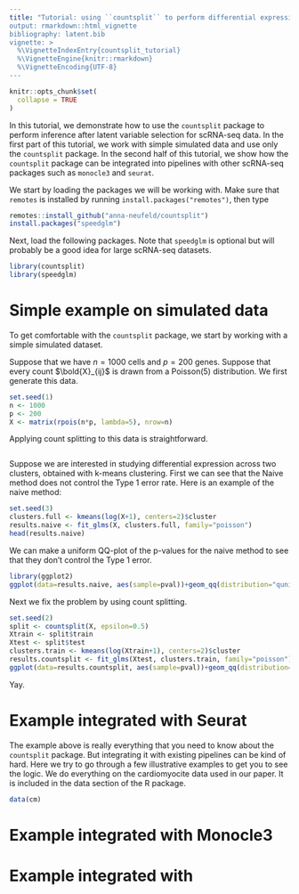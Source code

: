 ```yaml
---
title: "Tutorial: using ``countsplit`` to perform differential expression analysis on single cell RNA-seq data. 
output: rmarkdown::html_vignette
bibliography: latent.bib
vignette: >
  %\VignetteIndexEntry{countsplit_tutorial}
  %\VignetteEngine{knitr::rmarkdown}
  %\VignetteEncoding{UTF-8}
---
```


```r
knitr::opts_chunk$set(
  collapse = TRUE
)
```

In this tutorial, we demonstrate how to use the ``countsplit`` package to perform inference after latent variable selection for scRNA-seq data. In the first part of this tutorial, we work with simple simulated data and use only the ``countsplit`` package. In the second half of this tutorial, we show how the ``countsplit`` package can be integrated into pipelines with other scRNA-seq packages such as ``monocle3`` and ``seurat``. 

We start by loading the packages we will be working with. Make sure that ``remotes`` is installed by running ``install.packages("remotes")``, then type

```r
remotes::install_github("anna-neufeld/countsplit")
install.packages("speedglm")
```

Next, load the following packages. Note that ``speedglm`` is optional but will probably be a good idea for large scRNA-seq datasets. 

```r
library(countsplit)
library(speedglm)
```

# Simple example on simulated data

To get comfortable with the ``countsplit`` package, we start by working with a simple simulated dataset.

Suppose that we have $n=1000$ cells and $p=200$ genes. Suppose that every count $\bold{X}_{ij}$ is drawn from a $\text{Poisson}(5)$ distribution. We first generate this data. 

```r
set.seed(1)
n <- 1000
p <- 200
X <- matrix(rpois(n*p, lambda=5), nrow=n)
```

Applying count splitting to this data is straightforward. 

```r

```

Suppose we are interested in studying differential expression across two clusters, obtained with k-means clustering. First we can see that the Naive method does not control the Type 1 error rate. Here is an example of the naive method: 

```r
set.seed(3)
clusters.full <- kmeans(log(X+1), centers=2)$cluster
results.naive <- fit_glms(X, clusters.full, family="poisson")
head(results.naive)
```

We can make a uniform QQ-plot of the p-values for the naive method to see that they don't control the Type 1 error.

```r
library(ggplot2)
ggplot(data=results.naive, aes(sample=pval))+geom_qq(distribution="qunif")+geom_abline(col="red")
```

Next we fix the problem by using count splitting. 

```r
set.seed(2)
split <- countsplit(X, epsilon=0.5)
Xtrain <- split$train
Xtest <- split$test
clusters.train <- kmeans(log(Xtrain+1), centers=2)$cluster
results.countsplit <- fit_glms(Xtest, clusters.train, family="poisson")
ggplot(data=results.countsplit, aes(sample=pval))+geom_qq(distribution="qunif")+geom_abline(col="red")
```

Yay.

# Example integrated with Seurat

The example above is really everything that you need to know about the ``countsplit`` package. But integrating it with existing pipelines can be kind of hard. Here we try to go through a few illustrative examples to get you to see the logic. We do everything on the cardiomyocite data used in our paper. It is included in the data section of the R package.

```r
data(cm)
```

# Example integrated with Monocle3




# Example integrated with 